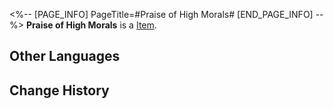 <%-- [PAGE_INFO]
PageTitle=#Praise of High Morals#
[END_PAGE_INFO] --%>
{{Item Infobox
|title       = Praise of High Morals
|id          = 140000
|image       = Item Praise of High Morals.png
|type        = 
|invCategory = Missions
|rarity      = 1
|effect      = 
|description =
In this grand universe, moral standards are materialized into physical form. Thumbs-up approvals aren't a rare sight to behold.
What matters is that you are recognized!
}}
'''Praise of High Morals''' is a [[Item]].

==Other Languages==
{{Other Languages
|en   = Praise of High Morals
|zhs  = 崇高道德的赞许
|zht  = 崇高道德的讚許
|ja   = 崇高なる道徳の賞賛
|ko   = 숭고한 도덕의 찬사
|es   = Elogio de la moral
|fr   = Éloge de moralité
|ru   = Похвала высокой морали
|th   = แต้มคุณธรรม
|vi   = Lời Khen Cao Thượng
|de   = Lob der hohen Moral
|id   = Pengakuan Moral Tertinggi
|pt   = Prece de Alta Moral
}}

==Change History==
{{Change History|2.0}}